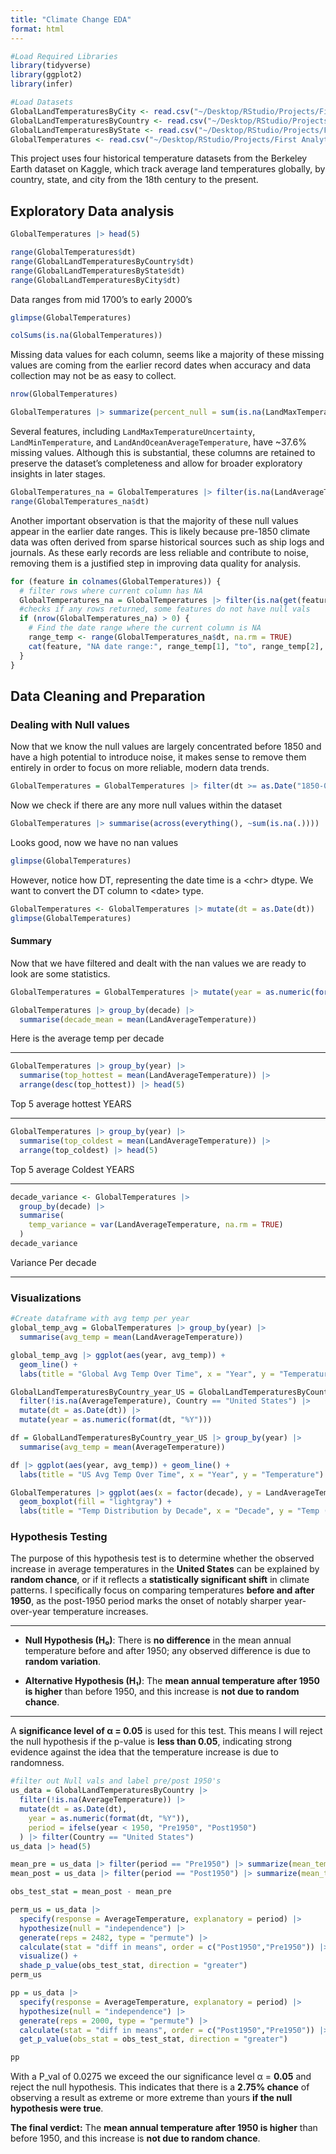 ```yaml
---
title: "Climate Change EDA"
format: html
---
```


```r
#Load Required Libraries
library(tidyverse)
library(ggplot2)
library(infer)

```

```r
#Load Datasets
GlobalLandTemperaturesByCity <- read.csv("~/Desktop/RStudio/Projects/First Analytics EDA project/Climate Dataset/GlobalLandTemperaturesByCity.csv")
GlobalLandTemperaturesByCountry <- read.csv("~/Desktop/RStudio/Projects/First Analytics EDA project/Climate Dataset/GlobalLandTemperaturesByCountry.csv")
GlobalLandTemperaturesByState <- read.csv("~/Desktop/RStudio/Projects/First Analytics EDA project/Climate Dataset/GlobalLandTemperaturesByState.csv")
GlobalTemperatures <- read.csv("~/Desktop/RStudio/Projects/First Analytics EDA project/Climate Dataset/GlobalTemperatures.csv")
```

This project uses four historical temperature datasets from the Berkeley Earth dataset on Kaggle, which track average land temperatures globally, by country, state, and city from the 18th century to the present.

## Exploratory Data analysis

```r
GlobalTemperatures |> head(5)
```

```r
range(GlobalTemperatures$dt)
range(GlobalLandTemperaturesByCountry$dt)
range(GlobalLandTemperaturesByState$dt)
range(GlobalLandTemperaturesByCity$dt)
```

Data ranges from mid 1700's to early 2000's

```r
glimpse(GlobalTemperatures)
```

```r
colSums(is.na(GlobalTemperatures))
```

Missing data values for each column, seems like a majority of these missing values are coming from the earlier record dates when accuracy and data collection may not be as easy to collect.

```r
nrow(GlobalTemperatures)
```

```r
GlobalTemperatures |> summarize(percent_null = sum(is.na(LandMaxTemperature))/n() * 100 ) 
```

Several features, including `LandMaxTemperatureUncertainty`, `LandMinTemperature`, and `LandAndOceanAverageTemperature`, have \~37.6% missing values. Although this is substantial, these columns are retained to preserve the dataset's completeness and allow for broader exploratory insights in later stages.

```r
GlobalTemperatures_na = GlobalTemperatures |> filter(is.na(LandAverageTemperature))
range(GlobalTemperatures_na$dt)
```

Another important observation is that the majority of these null values appear in the earlier date ranges. This is likely because pre-1850 climate data was often derived from sparse historical sources such as ship logs and journals. As these early records are less reliable and contribute to noise, removing them is a justified step in improving data quality for analysis.

```r
for (feature in colnames(GlobalTemperatures)) {
  # filter rows where current column has NA
  GlobalTemperatures_na = GlobalTemperatures |> filter(is.na(get(feature)))
  #checks if any rows returned, some features do not have null vals
  if (nrow(GlobalTemperatures_na) > 0) {
    # Find the date range where the current column is NA
    range_temp <- range(GlobalTemperatures_na$dt, na.rm = TRUE)
    cat(feature, "NA date range:", range_temp[1], "to", range_temp[2], "\n")
  }
}
```

## Data Cleaning and Preparation

### Dealing with Null values

Now that we know the null values are largely concentrated before 1850 and have a high potential to introduce noise, it makes sense to remove them entirely in order to focus on more reliable, modern data trends.

```r
GlobalTemperatures = GlobalTemperatures |> filter(dt >= as.Date("1850-01-01"))
```

Now we check if there are any more null values within the dataset

```r
GlobalTemperatures |> summarise(across(everything(), ~sum(is.na(.))))
```

Looks good, now we have no nan values

```r
glimpse(GlobalTemperatures)

```

However, notice how DT, representing the date time is a \<chr\> dtype. We want to convert the DT column to \<date\> type.

```r

GlobalTemperatures <- GlobalTemperatures |> mutate(dt = as.Date(dt))
glimpse(GlobalTemperatures)

```

#### Summary

Now that we have filtered and dealt with the nan values we are ready to look are some statistics.

```r
GlobalTemperatures = GlobalTemperatures |> mutate(year = as.numeric(format(dt, "%Y"))) |> mutate(decade = floor(year/10)*10)
```

```r
GlobalTemperatures |> group_by(decade) |> 
  summarise(decade_mean = mean(LandAverageTemperature)) 
```

Here is the average temp per decade

------------------------------------------------------------------------

```r
GlobalTemperatures |> group_by(year) |> 
  summarise(top_hottest = mean(LandAverageTemperature)) |> 
  arrange(desc(top_hottest)) |> head(5)
```

Top 5 average hottest YEARS

------------------------------------------------------------------------

```r
GlobalTemperatures |> group_by(year) |> 
  summarise(top_coldest = mean(LandAverageTemperature)) |> 
  arrange(top_coldest) |> head(5)
```

Top 5 average Coldest YEARS

------------------------------------------------------------------------

```r
decade_variance <- GlobalTemperatures |>
  group_by(decade) |>
  summarise(
    temp_variance = var(LandAverageTemperature, na.rm = TRUE)
  )
decade_variance
```

Variance Per decade

------------------------------------------------------------------------

### Visualizations

```r
#Create dataframe with avg temp per year
global_temp_avg = GlobalTemperatures |> group_by(year) |> 
  summarise(avg_temp = mean(LandAverageTemperature))
```

```r
global_temp_avg |> ggplot(aes(year, avg_temp)) +
  geom_line() + 
  labs(title = "Global Avg Temp Over Time", x = "Year", y = "Temperature")
```

```r
GlobalLandTemperaturesByCountry_year_US = GlobalLandTemperaturesByCountry |> 
  filter(!is.na(AverageTemperature), Country == "United States") |> 
  mutate(dt = as.Date(dt)) |> 
  mutate(year = as.numeric(format(dt, "%Y")))

```

```r
df = GlobalLandTemperaturesByCountry_year_US |> group_by(year) |> 
  summarise(avg_temp = mean(AverageTemperature))
```

```r
df |> ggplot(aes(year, avg_temp)) + geom_line() +
  labs(title = "US Avg Temp Over Time", x = "Year", y = "Temperature")
```

```r
GlobalTemperatures |> ggplot(aes(x = factor(decade), y = LandAverageTemperature)) +
  geom_boxplot(fill = "lightgray") +
  labs(title = "Temp Distribution by Decade", x = "Decade", y = "Temp (°C)")

```

### Hypothesis Testing

The purpose of this hypothesis test is to determine whether the observed increase in average temperatures in the **United States** can be explained by **random chance**, or if it reflects a **statistically significant shift** in climate patterns. I specifically focus on comparing temperatures **before and after 1950**, as the post-1950 period marks the onset of notably sharper year-over-year temperature increases.

------------------------------------------------------------------------

-   **Null Hypothesis (H₀)**: There is **no difference** in the mean annual temperature before and after 1950; any observed difference is due to **random variation**.

-   **Alternative Hypothesis (H₁)**: The **mean annual temperature after 1950 is higher** than before 1950, and this increase is **not due to random chance**.

------------------------------------------------------------------------

A **significance level of α = 0.05** is used for this test. This means I will reject the null hypothesis if the p-value is **less than 0.05**, indicating strong evidence against the idea that the temperature increase is due to randomness.

```r
#filter out Null vals and label pre/post 1950's
us_data = GlobalLandTemperaturesByCountry |>
  filter(!is.na(AverageTemperature)) |>
  mutate(dt = as.Date(dt),
    year = as.numeric(format(dt, "%Y")),
    period = ifelse(year < 1950, "Pre1950", "Post1950")
  ) |> filter(Country == "United States")
us_data |> head(5)
```

```r
mean_pre = us_data |> filter(period == "Pre1950") |> summarize(mean_temp_pre = mean(AverageTemperature))
mean_post = us_data |> filter(period == "Post1950") |> summarize(mean_temp_pre = mean(AverageTemperature))

obs_test_stat = mean_post - mean_pre
```

```r
perm_us = us_data |>
  specify(response = AverageTemperature, explanatory = period) |>
  hypothesize(null = "independence") |>
  generate(reps = 2482, type = "permute") |>
  calculate(stat = "diff in means", order = c("Post1950","Pre1950")) |>
  visualize() +
  shade_p_value(obs_test_stat, direction = "greater")
perm_us
```

```r
pp = us_data |>
  specify(response = AverageTemperature, explanatory = period) |>
  hypothesize(null = "independence") |>
  generate(reps = 2000, type = "permute") |>
  calculate(stat = "diff in means", order = c("Post1950","Pre1950")) |>
  get_p_value(obs_stat = obs_test_stat, direction = "greater")

pp
```

With a P_val of 0.0275 we exceed the our significance level α = **0.05** and reject the null hypothesis. This indicates that there is a **2.75% chance** of observing a result as extreme or more extreme than yours **if the null hypothesis were true**.

**The final verdict:** The **mean annual temperature after 1950 is higher** than before 1950, and this increase is **not due to random chance**.
